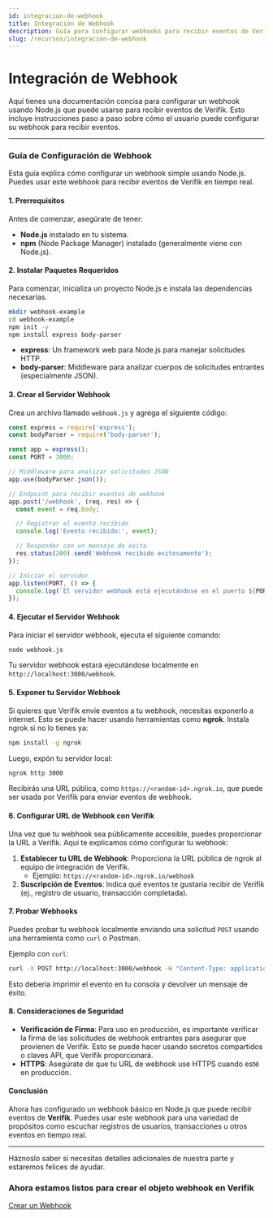```yaml
---
id: integracion-de-webhook
title: Integración de Webhook
description: Guía para configurar webhooks para recibir eventos de Verifik
slug: /recursos/integracion-de-webhook
---
```



# Integración de Webhook

Aquí tienes una documentación concisa para configurar un webhook usando Node.js que puede usarse para recibir eventos de Verifik. Esto incluye instrucciones paso a paso sobre cómo el usuario puede configurar su webhook para recibir eventos.

***

### Guía de Configuración de Webhook

Esta guía explica cómo configurar un webhook simple usando Node.js. Puedes usar este webhook para recibir eventos de Verifik en tiempo real.

#### 1. Prerrequisitos

Antes de comenzar, asegúrate de tener:

* **Node.js** instalado en tu sistema.
* **npm** (Node Package Manager) instalado (generalmente viene con Node.js).

#### 2. Instalar Paquetes Requeridos

Para comenzar, inicializa un proyecto Node.js e instala las dependencias necesarias.

```bash
mkdir webhook-example
cd webhook-example
npm init -y
npm install express body-parser
```

* **express**: Un framework web para Node.js para manejar solicitudes HTTP.
* **body-parser**: Middleware para analizar cuerpos de solicitudes entrantes (especialmente JSON).

#### 3. Crear el Servidor Webhook

Crea un archivo llamado `webhook.js` y agrega el siguiente código:

```javascript
const express = require('express');
const bodyParser = require('body-parser');

const app = express();
const PORT = 3000;

// Middleware para analizar solicitudes JSON
app.use(bodyParser.json());

// Endpoint para recibir eventos de webhook
app.post('/webhook', (req, res) => {
  const event = req.body;

  // Registrar el evento recibido
  console.log('Evento recibido:', event);

  // Responder con un mensaje de éxito
  res.status(200).send('Webhook recibido exitosamente');
});

// Iniciar el servidor
app.listen(PORT, () => {
  console.log(`El servidor webhook está ejecutándose en el puerto ${PORT}`);
});
```

#### 4. Ejecutar el Servidor Webhook

Para iniciar el servidor webhook, ejecuta el siguiente comando:

```bash
node webhook.js
```

Tu servidor webhook estará ejecutándose localmente en `http://localhost:3000/webhook`.

#### 5. Exponer tu Servidor Webhook

Si quieres que Verifik envíe eventos a tu webhook, necesitas exponerlo a internet. Esto se puede hacer usando herramientas como **ngrok**. Instala ngrok si no lo tienes ya:

```bash
npm install -g ngrok
```

Luego, expón tu servidor local:

```bash
ngrok http 3000
```

Recibirás una URL pública, como `https://<random-id>.ngrok.io`, que puede ser usada por Verifik para enviar eventos de webhook.

#### 6. Configurar URL de Webhook con Verifik

Una vez que tu webhook sea públicamente accesible, puedes proporcionar la URL a Verifik. Aquí te explicamos cómo configurar tu webhook:

1. **Establecer tu URL de Webhook**: Proporciona la URL pública de ngrok al equipo de integración de Verifik.
   * Ejemplo: `https://<random-id>.ngrok.io/webhook`
2. **Suscripción de Eventos**: Indica qué eventos te gustaría recibir de Verifik (ej., registro de usuario, transacción completada).

#### 7. Probar Webhooks

Puedes probar tu webhook localmente enviando una solicitud `POST` usando una herramienta como `curl` o Postman.

Ejemplo con `curl`:

```bash
curl -X POST http://localhost:3000/webhook -H "Content-Type: application/json" -d '{"event":"user_signup", "data": {"user_id": "12345"}}'
```

Esto debería imprimir el evento en tu consola y devolver un mensaje de éxito.

#### 8. Consideraciones de Seguridad

* **Verificación de Firma**: Para uso en producción, es importante verificar la firma de las solicitudes de webhook entrantes para asegurar que provienen de Verifik. Esto se puede hacer usando secretos compartidos o claves API, que Verifik proporcionará.
* **HTTPS**: Asegúrate de que tu URL de webhook use HTTPS cuando esté en producción.

#### Conclusión

Ahora has configurado un webhook básico en Node.js que puede recibir eventos de **Verifik**. Puedes usar este webhook para una variedad de propósitos como escuchar registros de usuarios, transacciones u otros eventos en tiempo real.

***

Háznoslo saber si necesitas detalles adicionales de nuestra parte y estaremos felices de ayudar.

### Ahora estamos listos para crear el objeto webhook en Verifik

[Crear un Webhook](/recursos/webhooks/crear-un-webhook)
